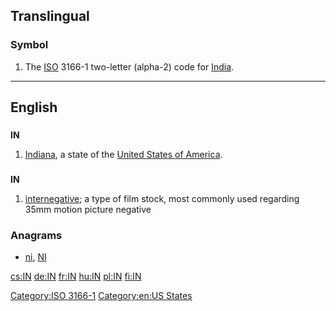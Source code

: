 {{also|Appendix:Variations of "in"}}
==Translingual==

===Symbol===
{{head|mul|symbol}}
# The [[ISO]] 3166-1 two-letter (alpha-2) code for [[India]].

[[Category:ISO 3166-1]]
----

==English==

==={{abbreviation}}===
'''IN'''

# [[Indiana]], a state of the [[United States of America]].

==={{initialism}}===
'''IN'''

# [[internegative]]; a type of film stock, most commonly used regarding 35mm motion picture negative

===Anagrams===
* [[ni#English|ni]], [[NI#English|NI]]

[[Category:en:US States]]

[[cs:IN]]
[[de:IN]]
[[fr:IN]]
[[hu:IN]]
[[pl:IN]]
[[fi:IN]]